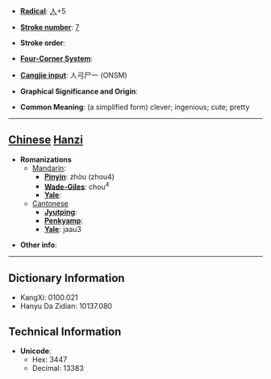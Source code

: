 * '''[[Wiktionary:Chinese radical index| Radical]]''': [[Wiktionary:Chinese radical index 人|人]]+5

* '''[[Wiktionary:Chinese total strokes index|Stroke number]]''': [[Wiktionary:Chinese total strokes index 7|7]]

* '''Stroke order''': 

* '''[[Wiktionary:Chinese four corner index|Four-Corner System]]''': 

* '''[[Wiktionary:Chinese Cangjie index|Cangjie input]]''': 人弓尸一 (ONSM)

* '''Graphical Significance and Origin''': 

* '''Common Meaning''': (a simplified form) clever; ingenious; cute; pretty

----

== [[Chinese]] [[Hanzi]] ==

* '''Romanizations'''
** [[Mandarin]]:
*** '''[[Pinyin]]''': zhòu (zhou4)
*** '''[[Wade-Giles]]''': chou<sup>4</sup>
*** '''[[Yale]]''': 
**[[Cantonese]]
***'''[[Jyutping]]''':
***'''[[Penkyamp]]''': 
***'''[[Yale]]''': jaau3

* '''Other info''': 

----

== Dictionary Information ==

* KangXi: 0100.021
* Hanyu Da Zidian: 10137.080

== Technical Information ==

* '''Unicode''':
** Hex: 3447
** Decimal: 13383